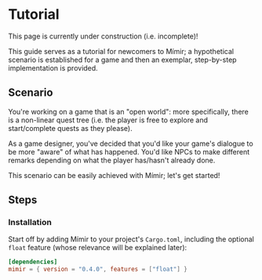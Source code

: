 
# Tutorial

<Callout type="warning" emoji="🚧">
    This page is currently under construction (i.e. incomplete)!
</Callout>

This guide serves as a tutorial for newcomers to Mímir; a hypothetical scenario is established for a game and then an exemplar, step-by-step implementation is provided.

## Scenario

You're working on a game that is an "open world": more specifically, there is a non-linear quest tree (i.e. the player is free to explore and start/complete quests as they please).

As a game designer, you've decided that you'd like your game's dialogue to be more "aware" of what has happened. You'd like NPCs to make different remarks depending on what the player has/hasn't already done.

This scenario can be easily achieved with Mímir; let's get started!

## Steps

<div className="steps-container">

### Installation

Start off by adding Mímir to your project's `Cargo.toml`, including the optional `float` feature (whose relevance will be explained later):

```toml
[dependencies]
mimir = { version = "0.4.0", features = ["float"] }
```

</div>